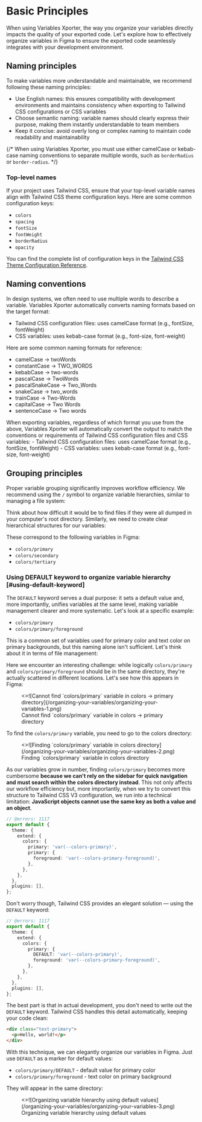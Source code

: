 
# Basic Principles

When using Variables Xporter, the way you organize your variables directly impacts the quality of your exported code. Let's explore how to effectively organize variables in Figma to ensure the exported code seamlessly integrates with your development environment.

## Naming principles

To make variables more understandable and maintainable, we recommend following these naming principles:

- Use English names: this ensures compatibility with development environments and maintains consistency when exporting to Tailwind CSS configurations or CSS variables
- Choose semantic naming: variable names should clearly express their purpose, making them instantly understandable to team members
- Keep it concise: avoid overly long or complex naming to maintain code readability and maintainability

{/* <Callout type="info" emoji="ℹ️">
  When using Variables Xporter, you must use either camelCase or kebab-case naming conventions to separate multiple words, such as `borderRadius` or `border-radius`.
</Callout> */}

### Top-level names

If your project uses Tailwind CSS, ensure that your top-level variable names align with Tailwind CSS theme configuration keys. Here are some common configuration keys:

- `colors`
- `spacing`
- `fontSize`
- `fontWeight`
- `borderRadius`
- `opacity`

You can find the complete list of configuration keys in the [Tailwind CSS Theme Configuration Reference](https://tailwindcss.com/docs/theme#theme-variable-namespaces).

## Naming conventions

In design systems, we often need to use multiple words to describe a variable. Variables Xporter automatically converts naming formats based on the target format:

- Tailwind CSS configuration files: uses camelCase format (e.g., fontSize, fontWeight)
- CSS variables: uses kebab-case format (e.g., font-size, font-weight)

Here are some common naming formats for reference:
- camelCase -> twoWords
- constantCase -> TWO_WORDS
- kebabCase -> two-words
- pascalCase -> TwoWords
- pascalSnakeCase -> Two_Words
- snakeCase -> two_words
- trainCase -> Two-Words
- capitalCase -> Two Words
- sentenceCase -> Two words

<Callout type="info" emoji="ℹ️">
  When exporting variables, regardless of which format you use from the above, Variables Xporter will automatically convert the output to match the conventions or requirements of Tailwind CSS configuration files and CSS variables:
  - Tailwind CSS configuration files: uses camelCase format (e.g., fontSize, fontWeight)
  - CSS variables: uses kebab-case format (e.g., font-size, font-weight)
</Callout>

## Grouping principles

Proper variable grouping significantly improves workflow efficiency. We recommend using the `/` symbol to organize variable hierarchies, similar to managing a file system:

Think about how difficult it would be to find files if they were all dumped in your computer's root directory. Similarly, we need to create clear hierarchical structures for our variables:

<FileTree>
  <FileTree.Folder name="colors" defaultOpen>
    <FileTree.File name="primary" />
    <FileTree.File name="secondary" />
    <FileTree.File name="tertiary" />
    <FileTree.File name="..." />
  </FileTree.Folder>
</FileTree>

These correspond to the following variables in Figma:

- `colors/primary`
- `colors/secondary`
- `colors/tertiary`

### Using DEFAULT keyword to organize variable hierarchy [#using-default-keyword]

The `DEFAULT` keyword serves a dual purpose: it sets a default value and, more importantly, unifies variables at the same level, making variable management clearer and more systematic. Let's look at a specific example:

- `colors/primary`
- `colors/primary/foreground`

This is a common set of variables used for primary color and text color on primary backgrounds, but this naming alone isn't sufficient. Let's think about it in terms of file management:

<FileTree>
  <FileTree.Folder name="colors" defaultOpen>
    <FileTree.File name="primary" />
    <FileTree.Folder name="primary" defaultOpen>
      <FileTree.File name="foreground" />
    </FileTree.Folder>
  </FileTree.Folder>
</FileTree>

Here we encounter an interesting challenge: while logically `colors/primary` and `colors/primary/foreground` should be in the same directory, they're actually scattered in different locations. Let's see how this appears in Figma:

<figure className="mt-6">
  <>![Cannot find `colors/primary` variable in colors -> primary directory](/organizing-your-variables/organizing-your-variables-1.png)</>
  <figcaption>
    Cannot find `colors/primary` variable in colors -> primary directory
  </figcaption>
</figure>

To find the `colors/primary` variable, you need to go to the colors directory:

<figure className="mt-6">
  <>![Finding `colors/primary` variable in colors directory](/organizing-your-variables/organizing-your-variables-2.png)</>
  <figcaption>
    Finding `colors/primary` variable in colors directory
  </figcaption>
</figure>

As our variables grow in number, finding `colors/primary` becomes more cumbersome **because we can't rely on the sidebar for quick navigation and must search within the colors directory instead**.
This not only affects our workflow efficiency but, more importantly, when we try to convert this structure to Tailwind CSS V3 configuration, we run into a technical limitation: **JavaScript objects cannot use the same key as both a value and an object**.

```ts twoslash
// @errors: 1117
export default {
  theme: {
    extend: {
      colors: {
        primary: 'var(--colors-primary)', 
        primary: {
          foreground: 'var(--colors-primary-foreground)',
        },
      },
    },
  },
  plugins: [],
};
```

Don't worry though, Tailwind CSS provides an elegant solution — using the `DEFAULT` keyword:

```ts twoslash
// @errors: 1117
export default {
  theme: {
    extend: {
      colors: {
        primary: {
          DEFAULT: 'var(--colors-primary)',
          foreground: 'var(--colors-primary-foreground)',
        },
      },
    },
  },
  plugins: [],
};
```

The best part is that in actual development, you don't need to write out the `DEFAULT` keyword. Tailwind CSS handles this detail automatically, keeping your code clean:

```html
<div class="text-primary">
  <p>Hello, world!</p>
</div>
```

With this technique, we can elegantly organize our variables in Figma. Just use `DEFAULT` as a marker for default values:

- `colors/primary/DEFAULT` - default value for primary color
- `colors/primary/foreground` - text color on primary background

They will appear in the same directory:

<figure className="mt-6">
  <>![Organizing variable hierarchy using default values](/organizing-your-variables/organizing-your-variables-3.png)</>
  <figcaption>
    Organizing variable hierarchy using default values
  </figcaption>
</figure>
